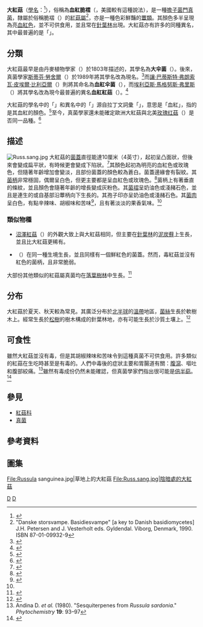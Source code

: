 {{Speciesbox 
| taxon = Russula sanguinaria
| image = Russula sanguinea.jpg
| image_caption = ''Russula sanguinea''
| authority =  ([[克里斯琴·海因里希·弗里德里希·舒馬赫|Schumach]].) [[斯蒂芬·勞舍爾|Rauschert]].<ref name="TaiBNET">{{cite web|url=http://taibnet.sinica.edu.tw/ajaxtree/allkingdom.php|title=台灣物種名錄|language=zh-tw|accessdate=2011-05-27|archive-date=2012-01-09|archive-url=https://web.archive.org/web/20120109192415/http://taibnet.sinica.edu.tw/ajaxtree/allkingdom.php|dead-url=yes}}</ref><ref name="zzzzzzzzz">{{cite book|title=池田良幸『北陸のきのこ図鑑』|ISBN =4893790927}}</ref><ref name="Edic">{{cite web|url=http://www.dictall.com/indu/083/0822753C2EE.htm|title=红菇科|publisher=Dict All詞都|language=zh-cn|accessdate=2011-05-27|archive-date=2016-03-04|archive-url=https://web.archive.org/web/20160304210807/http://www.dictall.com/indu/083/0822753C2EE.htm|dead-url=no}}</ref>
| synonyms =
*{{lang|en|Agaricus rosaceus}}
*{{lang|en|Agaricus sanguinarius}}
*{{lang|en|Russula luteotacta rosacea}}
*{{lang|en|Russula rosacea}}
*{{lang|en|Russula sanguinaria}}
*{{lang|en|Russula sanguinea rosacea}}<br><ref name="kkkkkk">{{cite web|url=http://taibnet.sinica.edu.tw/chi/taibnet_species_detail.php?name_code=SF-451377|title=台灣物種名錄|author=周文能|language=zh-tw|accessdate=2011-05-27|archive-date=2015-06-10|archive-url=https://web.archive.org/web/20150610205150/http://taibnet.sinica.edu.tw/chi/taibnet_species_detail.php?name_code=SF-451377|dead-url=no}}</ref>
}}
{{mycomorphbox 
| name = 大紅菇
| whichGills =  adnate
| whichGills2= decurrent
| capShape = convex
|capShape2=depressed
| hymeniumType=gills
| stipeCharacter= bare
| sporePrintColor=cream
| howEdible=inedible
}}
'''大紅菇'''（[[學名|學名]]：{{lang|en|'''''Russula sanguinaria'''''}}<ref name="book">{{cite book|author=Wu, S.F. et al|title=玉山國家公園研究叢刊第 1062 號|page=41|year=1996}}</ref>），俗稱為'''血紅脆褶'''（{{lang|en|bloody brittlegill}}，美國較有這種說法），是一種[[擔子菌門|擔子菌門]][[真菌|真菌]]，隸屬於俗稱脆褶（{{lang|en|Brittlegill}}）的[[紅菇屬|紅菇屬]]<ref>"Danske storsvampe.  Basidiesvampe" [a key to Danish basidiomycetes] J.H. Petersen and J. Vesterholt eds. Gyldendal. Viborg, Denmark, 1990.  ISBN 87-01-09932-9</ref>，亦是一種色彩鮮豔的[[蕈類|蕈類]]。其顏色多半呈現為亮[[血紅色|血紅色]]，並不可供食用，並且常在[[針葉林|針葉林]]出現。大紅菇亦有許多的同種異名，其中最普遍的是「''{{lang|en|Russula sanguinea}}''」。

==分類==
大紅菇最早是由丹麥植物學家{{link-en|克里斯琴·海因里希·弗里德里希·舒馬赫|Heinrich Christian Friedrich Schumacher}}（{{lang|en|Heinrich Christian Friedrich Schumacher}}）於1803年描述的，其學名為'''大伞菌'''（''{{lang|en|Agaricus sanguinarius}}''）。後來，真菌學家[[斯蒂芬·勞舍爾|斯蒂芬·勞舍爾]]（{{lang|en|Stephan Rauschert}}）於1989年將其學名改為現名。<ref>{{Cite web |url=http://www.mushroomexpert.com/russula_sanguinea.html |title=Russula sanguinea - MushroomExpert |accessdate=2013-11-14 |archive-date=2013-09-14 |archive-url=https://web.archive.org/web/20130914080449/http://mushroomexpert.com/russula_sanguinea.html |dead-url=no }}</ref>而[[讓·巴蒂斯特·弗朗索瓦·皮埃爾·比利亞爾|讓·巴蒂斯特·弗朗索瓦·皮埃爾·比利亞爾]]（{{lang|en|Jean Baptiste François Pierre Bulliard}}）則將其命名為'''血紅伞菌'''（''{{lang|en|Agaricus sanguinea}}''），而[[埃利亞斯·馬格努斯·弗里斯|埃利亞斯·馬格努斯·弗里斯]]（{{lang|en|Elias Magnus Fries}}）將其學名改為現今最普遍的異名'''血紅紅菇'''（''{{lang|en|Russula sanguinea}}''）。<ref>{{Cite web |url=http://www.mycobank.org/Biolomics.aspx?Table=Mycobank&MycoBankNr_=451377 |title=Russula sanguinaria - MycoBank |accessdate=2013-11-14 |archive-date=2015-06-10 |archive-url=https://web.archive.org/web/20150610202937/http://www.mycobank.org/Biolomics.aspx?Table=Mycobank&MycoBankNr_=451377 |dead-url=no }}</ref>

大紅菇的學名中的「''{{lang|en|sanguinaria}}''」和異名中的「''{{lang|en|sanguinea}}''」源自拉丁文詞彙「''{{lang|la|sanguis}}''」，意思是「血紅」，指的是其血紅的顏色。<ref name=Nilper>{{cite book | author = Nilson S & Persson O | year = 1977 | title = Fungi of Northern Europe 2: Gill-Fungi | publisher = Penguin|isbn=0-14-063006-6|page= 118}}</ref>至今，真菌學家還未能確定歐洲大紅菇與北美[[玫瑰红菇|玫瑰红菇]]（''{{lang|en|Russula rosacea}}''）是否同一品種。<ref name=arora86>{{cite book |last=[[David_Arora|Arora]] |first=David |year=1986|title=Mushrooms demystified: a comprehensive guide to the fleshy fungi |url=https://archive.org/details/mushroomsdemysti00aror_0|edition=2nd ed. |location=Berkeley |publisher=Ten Speed Press |isbn=0-89815-169-4| page=[https://archive.org/details/mushroomsdemysti00aror_0/page/653 653]}}</ref>

==描述==
[[File:Russ.sang.jpg|thumb]]
大紅菇的[[菌蓋|菌蓋]]直徑能達10厘米（4英寸），起初呈凸面狀，但後來會變成扁平狀，有時候更會變成下陷狀。<ref>{{Cite web |url=http://www.leifgoodwin.co.uk/Fungi/Russula%20sanguinaria.html |title=Russula sanguinaria - Leif Goodwin Photography |accessdate=2013-11-14 |archive-date=2015-06-10 |archive-url=https://web.archive.org/web/20150610213908/http://www.leifgoodwin.co.uk/Fungi/Russula%20sanguinaria.html |dead-url=no }}</ref>其顏色起初為明亮的血紅色或玫瑰色，但隨著年齡增加會變淡，且部份菌蓋的顏色較為蒼白。菌蓋邊緣會有裂紋。其[[菌柄|菌柄]]非常穩固，偶爾呈白色，但更主要都是呈血紅色或玫瑰色。<ref>{{Cite web |url=http://www.first-nature.com/fungi/russula-sanguinaria.php |title=Russula sanguinaria, Bloody Brittlegill mushroom - First Nature |accessdate=2013-11-14 |archive-date=2015-06-10 |archive-url=https://web.archive.org/web/20150610231456/http://www.first-nature.com/fungi/russula-sanguinaria.php |dead-url=no }}</ref>菌柄上有著垂直的條紋，並且顏色會隨著年齡的增長變成灰粉色。其[[菌褶|菌褶]]呈奶油色或淺赭石色，並且是連生的或自基部沿蕈柄向下生長的。其孢子印亦呈奶油色或淺赭石色。其[[菌肉|菌肉]]呈白色，有點辛辣味、胡椒味和苦味<ref name=Phillips06>{{cite book | author = Roger Phillips | year = 2006  | title = Mushrooms | publisher = Pan MacMillan | isbn = 0-330-44237-6|page=17}}</ref>，且有著淡淡的果香氣味。<ref name=Nilper/>

===類似物種===
*[[沼澤紅菇|沼澤紅菇]]（''{{lang|en|Russula helodes}}''）的外觀大致上與大紅菇相同，但主要在[[針葉林|針葉林]]的[[泥炭蘚屬|泥炭蘚]]上生長，並且比大紅菇更稀有。
*{{link-en|毒紅菇|Russula emetica}}（''{{lang|en|Russula emetica}}''）在同一種生境生長，並且同樣有一個鮮紅色的菌蓋。然而，毒紅菇並沒有紅色的菌柄，且非常脆弱。
大部份其他類似的紅菇屬真菌均在[[落葉植物|落葉樹林]]中生長。<ref name="Ammirati 1985">{{cite book |author=Ammirati JF, Traquair JA, Horgen PA. |title=Poisonous Mushrooms of Canada: Including other Inedible Fungi |publisher=Fitzhenry & Whiteside in cooperation with Agriculture Canada and the Canadian Government Publishing Centre, Supply and Services Canada |location=Markham, Ontario |year=1985 |pages=221; 319–321 |isbn=0-88902-977-6}}</ref>

== 分布 ==
大紅菇於夏天、秋天較為常見。其廣泛分布於[[北半球|北半球]]的[[溫帶|溫帶]]地區，[[菌絲|菌絲]]生長於軟樹木上。經常生長於[[松屬|松樹]]的樹木構成的針葉林地，亦有可能生長於沙質土壤上。<ref name=T.Laessoe>{{cite book | author = Thomas Laessoe | year = 1998 | title = Mushrooms (flexi bound) | publisher = Dorling Kindersley | isbn = 0-7513-1070-0}}</ref>

==可食性==
雖然大紅菇並沒有毒，但是其胡椒辣味和苦味令到這種真菌不可供食用。許多類似的紅菇在生吃時甚至是有毒的。人們中毒後的症狀主要和胃腸道有關：[[腹瀉|腹瀉]]、嘔吐和腹部絞痛。<ref>Andina D. ''et al.'' (1980). "Sesquiterpenes from ''Russula sardonia''." ''Phytochemistry'' '''19''': 93–97</ref>雖然有毒成份仍然未能確認，但真菌學家們指出很可能是[[倍半萜|倍半萜]]。<ref>{{cite book |last=Benjamin| first= Denis R. |title=Mushrooms: Poisons and Panaceas — a Handbook for Naturalists, Mycologists and Physicians|url=https://archive.org/details/mushroomspoisons0000benj|page=[https://archive.org/details/mushroomspoisons0000benj/page/369 369]|publisher=WH Freeman and Company| location=New York |year=1995| isbn=0-7167-2600-9}}</ref>

== 參見 ==
{{Portal|真菌}}
*[[紅菇科|紅菇科]]
*[[真菌|真菌]]

== 參考資料 ==
{{reflist|2}}

== 圖集 ==
<gallery>
File:Russula sanguinea.jpg|草地上的大紅菇
File:Russ.sang.jpg|陰暗處的大紅菇
</gallery>
{{Taxonbar|from=Q886424}}

[[Category:紅菇屬|D]]
[[Category:歐洲真菌|D]]